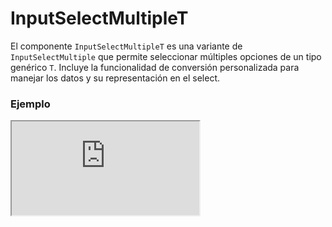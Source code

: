 # InputSelectMultipleT

El componente `InputSelectMultipleT` es una variante de `InputSelectMultiple` que permite seleccionar múltiples opciones de un tipo genérico `T`. Incluye la funcionalidad de conversión personalizada para manejar los datos y su representación en el select.


### Ejemplo

<Iframe minHeightIframe="30dvh" src="https://fenextjs-component-storybook.vercel.app/iframe.html?args=&id=input-inputselectmultiplet--index&viewMode=story" />

### Importacion

Para importar el componente InputSelectMultipleT, se puede hacer desde fenextjs

```tsx copy
import { InputSelectMultipleT } from "fenextjs";
```

### Parametros

| Parametro | Tipo | Requerido | Default | Descripcion |
| --------- | ---- | --------- | ------- | ----------- |
| defaultValue | T[] | no |  | Valores por defecto seleccionados en el select. |
| value | T[] | no |  | Valores actualmente seleccionados. |
| options | T[] | sí |  | Lista de opciones disponibles para seleccionar. |
| onChange | (v?: T[]) =\> void | no |  | Función que se ejecuta cuando cambian los valores seleccionados. |
| onParse | (v?: T) =\> InputSelectItemOptionBaseProps\<T\> | sí |  | Función utilizada para convertir cada valor del tipo `T` en una opción seleccionable para el componente `InputSelectMultiple`. |

### Storybook

Para ver el storybook del componente lo puede hacer con este [link](https://fenextjs-component-storybook.vercel.app/?path=/story/input-inputselectmultiplet--index)

### Usos

- Uso básico de InputSelectMultipleT

```tsx copy

const options = [
    { id: 1, name: "Option 1" },
    { id: 2, name: "Option 2" },
    { id: 3, name: "Option 3" },
];

<InputSelectMultipleT
    options={options}
    onParse={(option) => ({ label: option.name, value: option.id })}
    onChange={(selected) => console.log(selected)}
/>
```

- InputSelectMultipleT con valores por defecto

```tsx copy

const options = [
    { id: 1, name: "Option 1" },
    { id: 2, name: "Option 2" },
    { id: 3, name: "Option 3" },
];

<InputSelectMultipleT
    defaultValue={[options[0], options[1]]}
    options={options}
    onParse={(option) => ({ label: option.name, value: option.id })}
    onChange={(selected) => console.log(selected)}
/>
```


